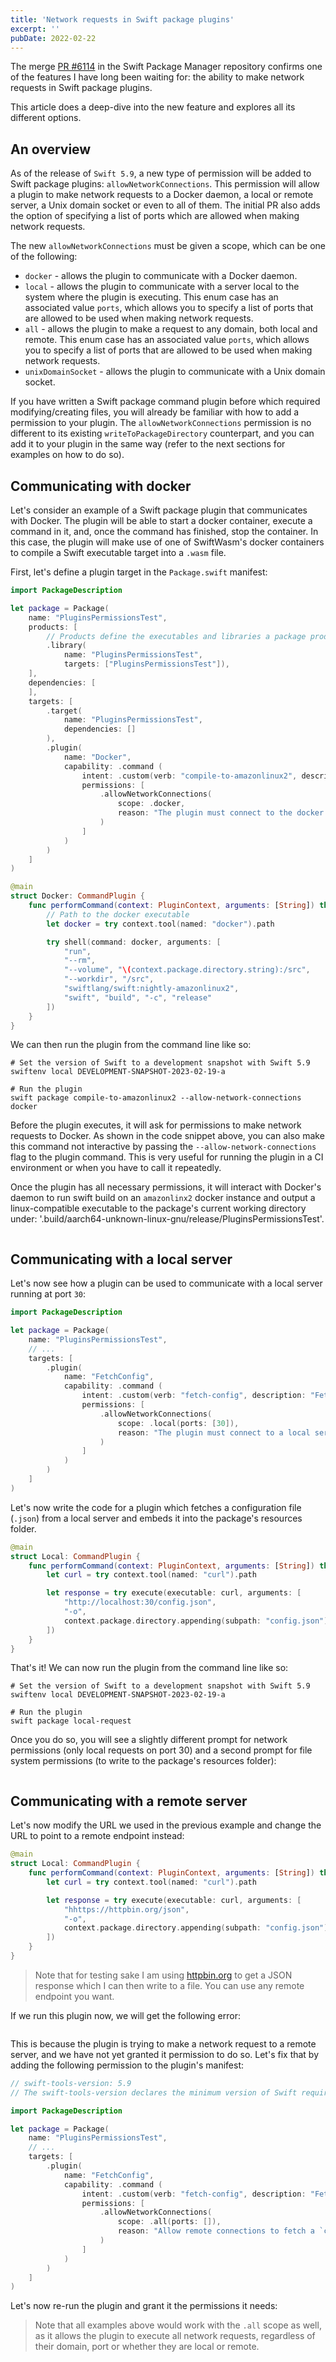 ```yaml
---
title: 'Network requests in Swift package plugins'
excerpt: ''
pubDate: 2022-02-22
---
```


The merge [PR #6114](https://github.com/apple/swift-package-manager/pull/6114) in the Swift Package Manager repository confirms one of the features I have long been waiting for: the ability to make network requests in Swift package plugins.

This article does a deep-dive into the new feature and explores all its different options.

## An overview

As of the release of `Swift 5.9`, a new type of permission will be added to Swift package plugins: `allowNetworkConnections`. This permission will allow a plugin to make network requests to a Docker daemon, a local or remote server, a Unix domain socket or even to all of them. The initial PR also adds the option of specifying a list of ports which are allowed when making network requests.

The new `allowNetworkConnections` must be given a scope, which can be one of the following:

- `docker` - allows the plugin to communicate with a Docker daemon.
- `local` - allows the plugin to communicate with a server local to the system where the plugin is executing. This enum case has an associated value `ports`, which allows you to specify a list of ports that are allowed to be used when making network requests.
- `all` - allows the plugin to make a request to any domain, both local and remote. This enum case has an associated value `ports`, which allows you to specify a list of ports that are allowed to be used when making network requests.
- `unixDomainSocket` - allows the plugin to communicate with a Unix domain socket.

If you have written a Swift package command plugin before which required modifying/creating files, you will already be familiar with how to add a permission to your plugin. The `allowNetworkConnections` permission is no different to its existing `writeToPackageDirectory` counterpart, and you can add it to your plugin in the same way (refer to the next sections for examples on how to do so).

## Communicating with docker

Let's consider an example of a Swift package plugin that communicates with Docker. The plugin will be able to start a docker container, execute a command in it, and, once the command has finished, stop the container. In this case, the plugin will make use of one of SwiftWasm's docker containers to compile a Swift executable target into a `.wasm` file.

First, let's define a plugin target in the `Package.swift` manifest:

```swift:Package.swift
import PackageDescription

let package = Package(
    name: "PluginsPermissionsTest",
    products: [
        // Products define the executables and libraries a package produces, and make them visible to other packages.
        .library(
            name: "PluginsPermissionsTest",
            targets: ["PluginsPermissionsTest"]),
    ],
    dependencies: [
    ],
    targets: [
        .target(
            name: "PluginsPermissionsTest",
            dependencies: []
        ),
        .plugin(
            name: "Docker",
            capability: .command (
                intent: .custom(verb: "compile-to-amazonlinux2", description: "Compile executable to amazon linux 2"),
                permissions: [
                    .allowNetworkConnections(
                        scope: .docker,
                        reason: "The plugin must connect to the docker daemon to compile Swift code to amazonlinux2"
                    )
                ]
            )
        )
    ]
)
```

```swift:Plugins/Docker/Docker.swift
@main
struct Docker: CommandPlugin {
    func performCommand(context: PluginContext, arguments: [String]) throws {
        // Path to the docker executable
        let docker = try context.tool(named: "docker").path

        try shell(command: docker, arguments: [
            "run",
            "--rm",
            "--volume", "\(context.package.directory.string):/src",
            "--workdir", "/src",
            "swiftlang/swift:nightly-amazonlinux2",
            "swift", "build", "-c", "release"
        ])
    }
}
```

We can then run the plugin from the command line like so:

```bash:Terminal
# Set the version of Swift to a development snapshot with Swift 5.9
swiftenv local DEVELOPMENT-SNAPSHOT-2023-02-19-a

# Run the plugin
swift package compile-to-amazonlinux2 --allow-network-connections docker
```

Before the plugin executes, it will ask for permissions to make network requests to Docker. As shown in the code snippet above, you can also make this command not interactive by passing the `--allow-network-connections` flag to the plugin command. This is very useful for running the plugin in a CI environment or when you have to call it repeatedly.

Once the plugin has all necessary permissions, it will interact with Docker's daemon to run swift build on an `amazonlinx2` docker instance and output a linux-compatible executable to the package's current working directory under: '.build/aarch64-unknown-linux-gnu/release/PluginsPermissionsTest'.

![]()

## Communicating with a local server

Let's now see how a plugin can be used to communicate with a local server running at port `30`:

```swift:Package.swift
import PackageDescription

let package = Package(
    name: "PluginsPermissionsTest",
    // ...
    targets: [
        .plugin(
            name: "FetchConfig",
            capability: .command (
                intent: .custom(verb: "fetch-config", description: "Fetch a `config.json` resource and embed it in the package"),
                permissions: [
                    .allowNetworkConnections(
                        scope: .local(ports: [30]),
                        reason: "The plugin must connect to a local server running at port 30 to fetch a resource"
                    )
                ]
            )
        )
    ]
)
```

Let's now write the code for a plugin which fetches a configuration file (`.json`) from a local server and embeds it into the package's resources folder.

```swift:Plugins/Local/Local.swift
@main
struct Local: CommandPlugin {
    func performCommand(context: PluginContext, arguments: [String]) throws {
        let curl = try context.tool(named: "curl").path

        let response = try execute(executable: curl, arguments: [
            "http://localhost:30/config.json",
            "-o",
            context.package.directory.appending(subpath: "config.json").string
        ])
    }
}
```

That's it! We can now run the plugin from the command line like so:

```bash:Terminal
# Set the version of Swift to a development snapshot with Swift 5.9
swiftenv local DEVELOPMENT-SNAPSHOT-2023-02-19-a

# Run the plugin
swift package local-request
```

Once you do so, you will see a slightly different prompt for network permissions (only local requests on port 30) and a second prompt for file system permissions (to write to the package's resources folder):

![]()

## Communicating with a remote server

Let's now modify the URL we used in the previous example and change the URL to point to a remote endpoint instead:

```swift:ConfigFetcher.swift
@main
struct Local: CommandPlugin {
    func performCommand(context: PluginContext, arguments: [String]) throws {
        let curl = try context.tool(named: "curl").path

        let response = try execute(executable: curl, arguments: [
            "hhttps://httpbin.org/json",
            "-o",
            context.package.directory.appending(subpath: "config.json").string
        ])
    }
}
```

> Note that for testing sake I am using [httpbin.org]() to get a JSON response which I can then write to a file. You can use any remote endpoint you want.

If we run this plugin now, we will get the following error:

![]()

This is because the plugin is trying to make a network request to a remote server, and we have not yet granted it permission to do so. Let's fix that by adding the following permission to the plugin's manifest:

```swift:Package.swift
// swift-tools-version: 5.9
// The swift-tools-version declares the minimum version of Swift required to build this package.

import PackageDescription

let package = Package(
    name: "PluginsPermissionsTest",
    // ...
    targets: [
        .plugin(
            name: "FetchConfig",
            capability: .command (
                intent: .custom(verb: "fetch-config", description: "Fetch a `config.json` resource and embed it in the package"),
                permissions: [
                    .allowNetworkConnections(
                        scope: .all(ports: []),
                        reason: "Allow remote connections to fetch a `config.json` file"
                    )
                ]
            )
        )
    ]
)
```

Let's now re-run the plugin and grant it the permissions it needs:

> Note that all examples above would work with the `.all` scope as well, as it allows the plugin to execute all network requests, regardless of their domain, port or whether they are local or remote.
